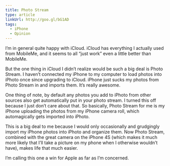 ```yaml
---
title: Photo Stream
type: article
linkUrl: http://goo.gl/bG1AD
tags:
  - iPhone
  - Opinion
---
```


I’m in general quite happy with iCloud. iCloud has everything I actually used from MobileMe, and it seems to all “just work” even a little better than MobileMe.

But the one thing in iCloud I didn’t realize would be such a big deal is Photo Stream. I haven’t connected my iPhone to my computer to load photos into iPhoto once since upgrading to iCloud. iPhone just sucks my photos from Photo Stream in and imports them. It’s really awesome.

One thing of note, by default any photos you add to iPhoto from other sources also get automatically put in your photo stream. I turned this off because I just don’t care about that. So basically, Photo Stream for me is my iPhone uploading the photos from my iPhone camera roll, which automagically gets imported into iPhoto.

This is a big deal to me because I would only occasionally and grudgingly import my iPhone photos into iPhoto and organize them. Now Photo Stream, combined with the great camera on the iPhone 4S (which makes it much more likely that I’ll take a picture on my phone when I otherwise wouldn’t have), makes life that much easier.

I’m calling this one a win for Apple as far as I’m concerned.

